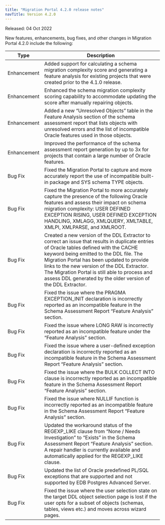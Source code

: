 ```yaml
---
title: "Migration Portal 4.2.0 release notes"
navTitle: Version 4.2.0
---
```


Released: 04 Oct 2022

New features, enhancements, bug fixes, and other changes in Migration Portal 4.2.0 include the following:

| Type | Description |
| ---- |------------ |
| Enhancement | Added support for calculating a schema migration complexity score and generating a feature analysis for existing projects that were created prior to the 4.1.0 release. |
| Enhancement | Enhanced the schema migration complexity scoring capability to accommodate updating the score after manually repairing objects. |
| Enhancement | Added a new “Unresolved Objects” table in the Feature Analysis section of the schema assessment report that lists objects with unresolved errors and the list of incompatible Oracle features used in those objects. |
| Enhancement | Improved the performance of the schema assessment report generation by up to 3x for projects that contain a large number of Oracle features. |
| Bug Fix | Fixed the Migration Portal to capture and more accurately report the use of incompatible built-in package and SYS schema TYPE objects. |
| Bug Fix | Fixed the Migration Portal to more accurately capture the presence of the  following Oracle features and assess their impact on schema migration complexity: USER DEFINED EXCEPTION RISING, USER DEFINED EXCEPTION HANDLING, XMLAGG, XMLQUERY, XMLTABLE, XMLPI, XMLPARSE, and XMLROOT. |
| Bug Fix | Created a new version of the DDL Extractor to correct an issue that results in duplicate entries of Oracle tables defined with the CACHE keyword being emitted to the DDL file.  The Migration Portal has been updated to provide links to the new version of the DDL Extractor.  The Migration Portal is still able to process and assess DDL generated by the older version of the DDL Extractor. |
| Bug Fix | Fixed the issue where the PRAGMA EXCEPTION_INIT declaration is incorrectly reported as an incompatible feature in the Schema Assessment Report “Feature Analysis” section. |
| Bug Fix | Fixed the issue where LONG RAW is incorrectly reported as an incompatible feature under the “Feature Analysis” section. |
| Bug Fix | Fixed the issue where a user-defined exception declaration is incorrectly reported as an incompatible feature in the Schema Assessment Report “Feature Analysis” section. |
| Bug Fix | Fixed the issue where the BULK COLLECT INTO clause is incorrectly reported as an incompatible feature in the Schema Assessment Report “Feature Analysis” section. |
| Bug Fix | Fixed the issue where NULLIF function is incorrectly reported as an incompatible feature in the Schema Assessment Report “Feature Analysis” section. |
| Bug Fix | Updated the workaround status of the REGEXP_LIKE clause from  “None / Needs Investigation” to “Exists” in the Schema Assessment Report “Feature Analysis” section. A repair handler is currently available and automatically applied for the REGEXP_LIKE clause. |
| Bug Fix | Updated the list of Oracle predefined PL/SQL exceptions that are supported and not supported by EDB Postgres Advanced Server. |
| Bug Fix | Fixed the issue where the user selection state on the target DDL object selection page is lost if the user opts for a subset of objects (schemas, tables, views etc.) and moves across wizard pages. |

